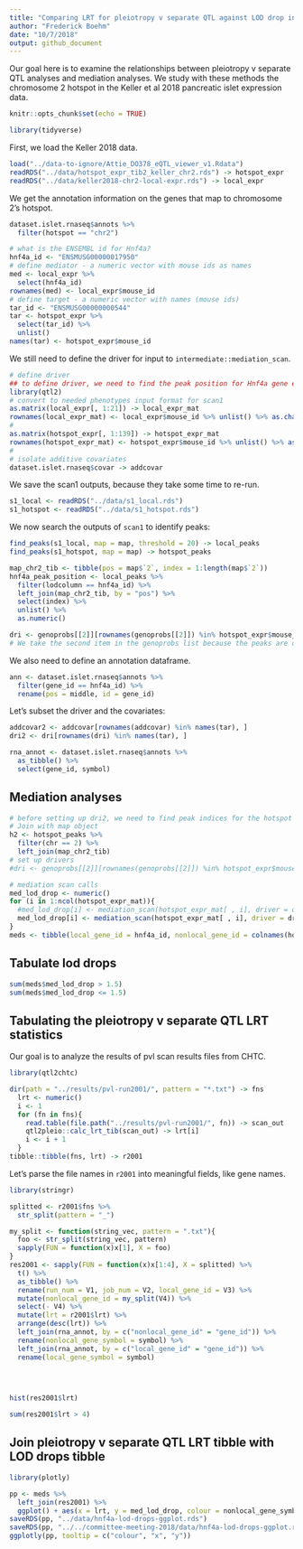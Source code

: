 ```yaml
---
title: "Comparing LRT for pleiotropy v separate QTL against LOD drop in mediation analyses"
author: "Frederick Boehm"
date: "10/7/2018"
output: github_document
---
```


Our goal here is to examine the relationships between pleiotropy v separate QTL analyses and mediation analyses. We study with these methods the chromosome 2 hotspot in the Keller et al 2018 pancreatic islet expression data.


```r
knitr::opts_chunk$set(echo = TRUE)
```

```r
library(tidyverse)
```

First, we load the Keller 2018 data.

```r
load("../data-to-ignore/Attie_DO378_eQTL_viewer_v1.Rdata")
readRDS("../data/hotspot_expr_tib2_keller_chr2.rds") -> hotspot_expr
readRDS("../data/keller2018-chr2-local-expr.rds") -> local_expr
```

We get the annotation information on the genes that map to chromosome 2's hotspot.

```r
dataset.islet.rnaseq$annots %>%
  filter(hotspot == "chr2")
```


```r
# what is the ENSEMBL id for Hnf4a?
hnf4a_id <- "ENSMUSG00000017950"
# define mediator - a numeric vector with mouse ids as names
med <- local_expr %>%
  select(hnf4a_id)
rownames(med) <- local_expr$mouse_id
# define target - a numeric vector with names (mouse ids)
tar_id <- "ENSMUSG00000000544"
tar <- hotspot_expr %>%
  select(tar_id) %>%
  unlist()
names(tar) <- hotspot_expr$mouse_id
```

We still need to define the driver for input to `intermediate::mediation_scan`.

```r
# define driver
## to define driver, we need to find the peak position for Hnf4a gene expression levels
library(qtl2)
# convert to needed phenotypes input format for scan1
as.matrix(local_expr[, 1:21]) -> local_expr_mat
rownames(local_expr_mat) <- local_expr$mouse_id %>% unlist() %>% as.character()
#
as.matrix(hotspot_expr[, 1:139]) -> hotspot_expr_mat
rownames(hotspot_expr_mat) <- hotspot_expr$mouse_id %>% unlist() %>% as.character()
#
# isolate additive covariates
dataset.islet.rnaseq$covar -> addcovar
```




We save the scan1 outputs, because they take some time to re-run.

```r
s1_local <- readRDS("../data/s1_local.rds")
s1_hotspot <- readRDS("../data/s1_hotspot.rds")
```



We now search the outputs of `scan1` to identify peaks:

```r
find_peaks(s1_local, map = map, threshold = 20) -> local_peaks
find_peaks(s1_hotspot, map = map) -> hotspot_peaks
```

```r
map_chr2_tib <- tibble(pos = map$`2`, index = 1:length(map$`2`))
hnf4a_peak_position <- local_peaks %>%
  filter(lodcolumn == hnf4a_id) %>% 
  left_join(map_chr2_tib, by = "pos") %>%
  select(index) %>% 
  unlist() %>%
  as.numeric()
```



```r
dri <- genoprobs[[2]][rownames(genoprobs[[2]]) %in% hotspot_expr$mouse_id, , hnf4a_peak_position] 
# We take the second item in the genoprobs list because the peaks are on Chromosome TWO
```

We also need to define an annotation dataframe.

```r
ann <- dataset.islet.rnaseq$annots %>%
  filter(gene_id == hnf4a_id) %>% 
  rename(pos = middle, id = gene_id)
```

Let's subset the driver and the covariates:

```r
addcovar2 <- addcovar[rownames(addcovar) %in% names(tar), ]
dri2 <- dri[rownames(dri) %in% names(tar), ]
```




```r
rna_annot <- dataset.islet.rnaseq$annots %>%
  as_tibble() %>%
  select(gene_id, symbol)
```



## Mediation analyses

```r
# before setting up dri2, we need to find peak indices for the hotspot traits. 
# Join with map object
h2 <- hotspot_peaks %>%
  filter(chr == 2) %>%
  left_join(map_chr2_tib)
# set up drivers
#dri <- genoprobs[[2]][rownames(genoprobs[[2]]) %in% hotspot_expr$mouse_id, , h2$index] 

# mediation scan calls
med_lod_drop <- numeric()
for (i in 1:ncol(hotspot_expr_mat)){
  #med_lod_drop[i] <- mediation_scan(hotspot_expr_mat[ , i], driver = dri[ , , i], mediator = med, annotation = ann, covar = addcovar2)$lod
  med_lod_drop[i] <- mediation_scan(hotspot_expr_mat[ , i], driver = dri, mediator = med, annotation = ann, covar = addcovar2)$lod
}
meds <- tibble(local_gene_id = hnf4a_id, nonlocal_gene_id = colnames(hotspot_expr)[-140], med_lod_drop)
```







## Tabulate lod drops

```r
sum(meds$med_lod_drop > 1.5)
sum(meds$med_lod_drop <= 1.5)
```





## Tabulating the pleiotropy v separate QTL LRT statistics

Our goal is to analyze the results of pvl scan results files from CHTC.

```r
library(qtl2chtc)
```

```r
dir(path = "../results/pvl-run2001/", pattern = "*.txt") -> fns
  lrt <- numeric()
  i <- 1
  for (fn in fns){
    read.table(file.path("../results/pvl-run2001/", fn)) -> scan_out
    qtl2pleio::calc_lrt_tib(scan_out) -> lrt[i]
    i <- i + 1
  }
tibble::tibble(fns, lrt) -> r2001
```


Let's parse the file names in `r2001` into meaningful fields, like gene names.

```r
library(stringr)
```

```r
splitted <- r2001$fns %>% 
  str_split(pattern = "_") 

my_split <- function(string_vec, pattern = ".txt"){
  foo <- str_split(string_vec, pattern)
  sapply(FUN = function(x)x[1], X = foo)
}
res2001 <- sapply(FUN = function(x)x[1:4], X = splitted) %>% 
  t() %>%
  as_tibble() %>%
  rename(run_num = V1, job_num = V2, local_gene_id = V3) %>%
  mutate(nonlocal_gene_id = my_split(V4)) %>%
  select(- V4) %>%
  mutate(lrt = r2001$lrt) %>%
  arrange(desc(lrt)) %>%
  left_join(rna_annot, by = c("nonlocal_gene_id" = "gene_id")) %>%
  rename(nonlocal_gene_symbol = symbol) %>%
  left_join(rna_annot, by = c("local_gene_id" = "gene_id")) %>%
  rename(local_gene_symbol = symbol)
  

  
```


```r
hist(res2001$lrt)
```

```r
sum(res2001$lrt > 4)
```



## Join pleiotropy v separate QTL LRT tibble with LOD drops tibble

```r
library(plotly)
```
    
```r
pp <- meds %>% 
  left_join(res2001) %>%
  ggplot() + aes(x = lrt, y = med_lod_drop, colour = nonlocal_gene_symbol) + geom_point() + theme(legend.position="none")
saveRDS(pp, "../data/hnf4a-lod-drops-ggplot.rds")
saveRDS(pp, "../../committee-meeting-2018/data/hnf4a-lod-drops-ggplot.rds") # for committee meeting slides
ggplotly(pp, tooltip = c("colour", "x", "y")) 
```


